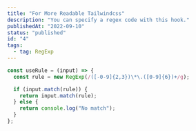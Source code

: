 ```yaml
---
title: "For More Readable Tailwindcss"
description: "You can specify a regex code with this hook."
publishedAt: "2022-09-10"
status: "published"
id: "4"
tags:
  - tag: RegExp
---
```


```js showLineNumbers title="useRule.jsx"
const useRule = (input) => {
  const rule = new RegExp(/([-0-9]{2,3})\*\.([0-9]{6})+/g);

  if (input.match(rule)) {
    return input.match(rule);
  } else {
    return console.log("No match");
  }
};
```
